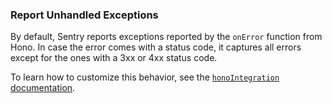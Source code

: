 ### Report Unhandled Exceptions

By default, Sentry reports exceptions reported by the `onError` function from Hono. In case the error comes with a status code, it captures all errors except for the ones with a 3xx or 4xx status code.

To learn how to customize this behavior, see the [`honoIntegration` documentation](/platforms/javascript/guides/cloudflare/configuration/integrations/hono/).
